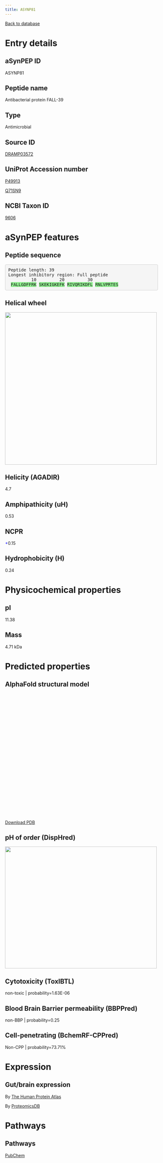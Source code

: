 ```yaml
---
title: ASYNP81
---
```


[Back to database](database.html)

# Entry details

## aSynPEP ID

ASYNP81

## Peptide name

Antibacterial protein FALL-39

## Type

Antimicrobial

## Source ID

[DRAMP03572](http://dramp.cpu-bioinfor.org/browse/All_Information.php?id=DRAMP03572&dataset==)

## UniProt Accession number

[P49913](https://www.uniprot.org/uniprotkb/P49913/entry)

[ Q71SN9](https://www.uniprot.org/uniprotkb/ Q71SN9/entry)

## NCBI Taxon ID

[9606](https://www.ncbi.nlm.nih.gov/Taxonomy/Browser/wwwtax.cgi?id=9606)

# aSynPEP features

## Peptide sequence

<pre style='border-radius:4px; background-color: #f5f5f5; border: 1px solid #ccc; padding: 9.5px';>Peptide length: 39
Longest inhibitory region: Full peptide
         10         20         30
 <span style='background-color:lightgreen';>F</span><span style='background-color:lightgreen';>A</span><span style='background-color:lightgreen';>L</span><span style='background-color:lightgreen';>L</span><span style='background-color:lightgreen';>G</span><span style='background-color:lightgreen';>D</span><span style='background-color:lightgreen';>F</span><span style='background-color:lightgreen';>F</span><span style='background-color:lightgreen';>R</span><span style='background-color:lightgreen';>K</span> <span style='background-color:lightgreen';>S</span><span style='background-color:lightgreen';>K</span><span style='background-color:lightgreen';>E</span><span style='background-color:lightgreen';>K</span><span style='background-color:lightgreen';>I</span><span style='background-color:lightgreen';>G</span><span style='background-color:lightgreen';>K</span><span style='background-color:lightgreen';>E</span><span style='background-color:lightgreen';>F</span><span style='background-color:lightgreen';>K</span> <span style='background-color:lightgreen';>R</span><span style='background-color:lightgreen';>I</span><span style='background-color:lightgreen';>V</span><span style='background-color:lightgreen';>Q</span><span style='background-color:lightgreen';>R</span><span style='background-color:lightgreen';>I</span><span style='background-color:lightgreen';>K</span><span style='background-color:lightgreen';>D</span><span style='background-color:lightgreen';>F</span><span style='background-color:lightgreen';>L</span> <span style='background-color:lightgreen';>R</span><span style='background-color:lightgreen';>N</span><span style='background-color:lightgreen';>L</span><span style='background-color:lightgreen';>V</span><span style='background-color:lightgreen';>P</span><span style='background-color:lightgreen';>R</span><span style='background-color:lightgreen';>T</span><span style='background-color:lightgreen';>E</span><span style='background-color:lightgreen';>S</span></pre>

## Helical wheel

<img src='./helical_wheels/DRAMP03572.svg' width='500' height='500'>

## Helicity (AGADIR)

4.7

## Amphipathicity (uH)

0.53

## NCPR

<span style='color:blue; font-weigth:bold;'>+</span>0.15

## Hydrophobicity (H)

0.24

# Physicochemical properties

## pI

11.38

## Mass

4.71 kDa

# Predicted properties

## AlphaFold structural model

<script src='https://3Dmol.org/build/3Dmol-min.js'></script>
<script src='https://3Dmol.org/build/3Dmol.ui-min.js'></script>
 <div style='height: 400px; width: 400px; position: relative;' class='viewer_3Dmoljs' data-href='./alphafold/DRAMP03572.pdb' data-backgroundcolor='0xffffff' data-style='cartoon' data-ui='true'></div>

[Download PDB](./alphafold/DRAMP03572.pdb)

## pH of order (DispHred)

<img src='./disphred_plots/DRAMP03572.svg' width='500' height='400'>

## Cytotoxicity (ToxIBTL)

non-toxic | probability=1.63E-06

## Blood Brain Barrier permeability (BBPPred)

non-BBP | probability=0.25

## Cell-penetrating (BchemRF-CPPred)

Non-CPP | probability=73.71%

# Expression

## Gut/brain expression

By [The Human Protein Atlas](https://www.proteinatlas.org/search/P49913)

By [ProteomicsDB](https://www.proteomicsdb.org/search?q=P49913&type=Protein)

# Pathways

## Pathways

[PubChem](https://pubchem.ncbi.nlm.nih.gov/#query=P49913&tab=pathway)

